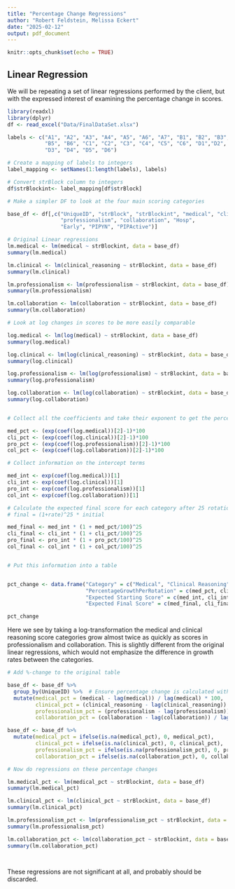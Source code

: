 ```yaml
---
title: "Percentage Change Regressions"
author: "Robert Feldstein, Melissa Eckert"
date: "2025-02-12"
output: pdf_document
---
```


```r
knitr::opts_chunk$set(echo = TRUE)
```

## Linear Regression

We will be repeating a set of linear regressions performed by the client, 
but with the expressed interest of examining the percentage change in scores.

```r

library(readxl)
library(dplyr)
df <- read_excel("Data/FinalDataSet.xlsx")

labels <- c("A1", "A2", "A3", "A4", "A5", "A6", "A7", "B1", "B2", "B3", "B4", 
            "B5", "B6", "C1", "C2", "C3", "C4", "C5", "C6", "D1","D2", 
            "D3", "D4", "D5", "D6")

# Create a mapping of labels to integers
label_mapping <- setNames(1:length(labels), labels)

# Convert strBlock column to integers
df$strBlockint<- label_mapping[df$strBlock]


```

```r

# Make a simpler DF to look at the four main scoring categories

base_df <- df[,c("UniqueID", "strBlock", "strBlockint", "medical", "clinical_reasoning", 
                 "professionalism", "collaboration", "Hosp",
                 "Early", "PIPYN", "PIPActive")]

```



```r
# Original Linear regressions
lm.medical <- lm(medical ~ strBlockint, data = base_df)
summary(lm.medical)

lm.clinical <- lm(clinical_reasoning ~ strBlockint, data = base_df)
summary(lm.clinical)

lm.professionalism <- lm(professionalism ~ strBlockint, data = base_df)
summary(lm.professionalism)

lm.collaboration <- lm(collaboration ~ strBlockint, data = base_df)
summary(lm.collaboration)


```

```r

# Look at log changes in scores to be more easily comparable

log.medical <- lm(log(medical) ~ strBlockint, data = base_df)
summary(log.medical)

log.clinical <- lm(log(clinical_reasoning) ~ strBlockint, data = base_df)
summary(log.clinical)

log.professionalism <- lm(log(professionalism) ~ strBlockint, data = base_df)
summary(log.professionalism)

log.collaboration <- lm(log(collaboration) ~ strBlockint, data = base_df)
summary(log.collaboration)



```

```r
# Collect all the coefficients and take their exponent to get the percentage change

med_pct <- (exp(coef(log.medical))[2]-1)*100
cli_pct <- (exp(coef(log.clinical))[2]-1)*100
pro_pct <- (exp(coef(log.professionalism))[2]-1)*100
col_pct <- (exp(coef(log.collaboration))[2]-1)*100

# Collect information on the intercept terms

med_int <- exp(coef(log.medical))[1]
cli_int <- exp(coef(log.clinical))[1]
pro_int <- exp(coef(log.professionalism))[1]
col_int <- exp(coef(log.collaboration))[1]

# Calculate the expected final score for each category after 25 rotations
# final = (1+rate)^25 * initial

med_final <- med_int * (1 + med_pct/100)^25
cli_final <- cli_int * (1 + cli_pct/100)^25
pro_final <- pro_int * (1 + pro_pct/100)^25
col_final <- col_int * (1 + col_pct/100)^25


# Put this information into a table


pct_change <- data.frame("Category" = c("Medical", "Clinical Reasoning", "Professionalism", "Collaboration"),
                         "PercentageGrowthPerRotation" = c(med_pct, cli_pct, pro_pct, col_pct),
                         "Expected Starting Score" = c(med_int, cli_int, pro_int, col_int),
                         "Expected Final Score" = c(med_final, cli_final, pro_final, col_final))                        

pct_change
```

Here we see by taking a log-transformation the medical and clinical reasoning score categories grow almost twice as quickly as scores in professionalism and collaboration. This is slightly different from the original linear regressions, which would not emphasize the difference in growth rates between the categories.


```r

# Add %-change to the original table

base_df <- base_df %>%
  group_by(UniqueID) %>%  # Ensure percentage change is calculated within each student
  mutate(medical_pct = (medical - lag(medical)) / lag(medical) * 100, 
         clinical_pct = (clinical_reasoning - lag(clinical_reasoning)) / lag(clinical_reasoning) * 100,
         professionalism_pct = (professionalism - lag(professionalism)) / lag(professionalism) * 100,
         collaboration_pct = (collaboration - lag(collaboration)) / lag(collaboration) * 100)

base_df <- base_df %>%
  mutate(medical_pct = ifelse(is.na(medical_pct), 0, medical_pct),
         clinical_pct = ifelse(is.na(clinical_pct), 0, clinical_pct),
         professionalism_pct = ifelse(is.na(professionalism_pct), 0, professionalism_pct),
         collaboration_pct = ifelse(is.na(collaboration_pct), 0, collaboration_pct))

# Now do regressions on these percentage changes

lm.medical_pct <- lm(medical_pct ~ strBlockint, data = base_df)
summary(lm.medical_pct)

lm.clinical_pct <- lm(clinical_pct ~ strBlockint, data = base_df)
summary(lm.clinical_pct)

lm.professionalism_pct <- lm(professionalism_pct ~ strBlockint, data = base_df)
summary(lm.professionalism_pct)

lm.collaboration_pct <- lm(collaboration_pct ~ strBlockint, data = base_df)
summary(lm.collaboration_pct)




```

These regressions are not significant at all, and probably should be discarded.

